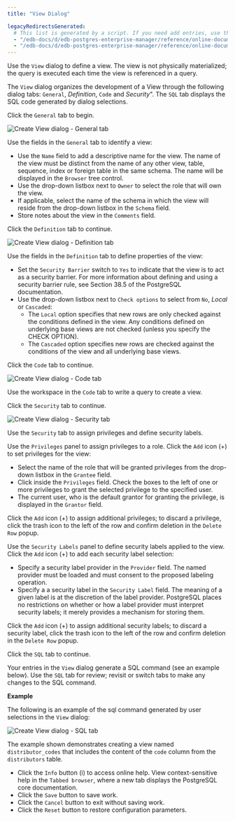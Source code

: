 ```yaml
---
title: "View Dialog"

legacyRedirectsGenerated:
  # This list is generated by a script. If you need add entries, use the `legacyRedirects` key.
  - "/edb-docs/d/edb-postgres-enterprise-manager/reference/online-documentation/8.0/view_dialog.html"
  - "/edb-docs/d/edb-postgres-enterprise-manager/reference/online-documentation/latest/view_dialog.html"
---
```


<div id="view_dialog" class="registered_link"></div>

Use the `View` dialog to define a view. The view is not physically materialized; the query is executed each time the view is referenced in a query.

The `View` dialog organizes the development of a View through the following dialog tabs: `General`, *Definition*, `Code` and *Security*". The `SQL` tab displays the SQL code generated by dialog selections.

Click the `General` tab to begin.

![Create View dialog - General tab](../../images/view_general.png)

Use the fields in the `General` tab to identify a view:

-   Use the `Name` field to add a descriptive name for the view. The name of the view must be distinct from the name of any other view, table, sequence, index or foreign table in the same schema. The name will be displayed in the `Browser` tree control.
-   Use the drop-down listbox next to `Owner` to select the role that will own the view.
-   If applicable, select the name of the schema in which the view will reside from the drop-down listbox in the `Schema` field.
-   Store notes about the view in the `Comments` field.

Click the `Definition` tab to continue.

![Create View dialog - Definition tab](../../images/view_definition.png)

Use the fields in the `Definition` tab to define properties of the view:

-   Set the `Security Barrier` switch to `Yes` to indicate that the view is to act as a security barrier. For more information about defining and using a security barrier rule, see Section 38.5 of the PostgreSQL documentation.
-   Use the drop-down listbox next to `Check options` to select from `No`, *Local* or `Cascaded`:
    -   The `Local` option specifies that new rows are only checked against the conditions defined in the view. Any conditions defined on underlying base views are not checked (unless you specify the CHECK OPTION).
    -   The `Cascaded` option specifies new rows are checked against the conditions of the view and all underlying base views.

Click the `Code` tab to continue.

![Create View dialog - Code tab](../../images/view_code.png)

Use the workspace in the `Code` tab to write a query to create a view.

Click the `Security` tab to continue.

![Create View dialog - Security tab](../../images/view_security.png)

Use the `Security` tab to assign privileges and define security labels.

Use the `Privileges` panel to assign privileges to a role. Click the `Add` icon (+) to set privileges for the view:

-   Select the name of the role that will be granted privileges from the drop-down listbox in the `Grantee` field.
-   Click inside the `Privileges` field. Check the boxes to the left of one or more privileges to grant the selected privilege to the specified user.
-   The current user, who is the default grantor for granting the privilege, is displayed in the `Grantor` field.

Click the `Add` icon (+) to assign additional privileges; to discard a privilege, click the trash icon to the left of the row and confirm deletion in the `Delete Row` popup.

Use the `Security Labels` panel to define security labels applied to the view. Click the `Add` icon (+) to add each security label selection:

-   Specify a security label provider in the `Provider` field. The named provider must be loaded and must consent to the proposed labeling operation.
-   Specify a a security label in the `Security Label` field. The meaning of a given label is at the discretion of the label provider. PostgreSQL places no restrictions on whether or how a label provider must interpret security labels; it merely provides a mechanism for storing them.

Click the `Add` icon (+) to assign additional security labels; to discard a security label, click the trash icon to the left of the row and confirm deletion in the `Delete Row` popup.

Click the `SQL` tab to continue.

Your entries in the `View` dialog generate a SQL command (see an example below). Use the `SQL` tab for review; revisit or switch tabs to make any changes to the SQL command.

**Example**

The following is an example of the sql command generated by user selections in the `View` dialog:

![Create View dialog - SQL tab](../../images/view_sql.png)

The example shown demonstrates creating a view named `distributor_codes` that includes the content of the `code` column from the `distributors` table.

-   Click the `Info` button (i) to access online help. View context-sensitive help in the `Tabbed browser`, where a new tab displays the PostgreSQL core documentation.
-   Click the `Save` button to save work.
-   Click the `Cancel` button to exit without saving work.
-   Click the `Reset` button to restore configuration parameters.
